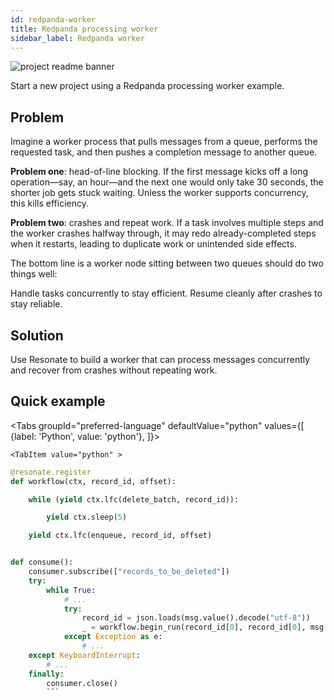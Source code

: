 ```yaml
---
id: redpanda-worker
title: Redpanda processing worker
sidebar_label: Redpanda worker
---
```


![project readme banner](/img/redpanda-resonate.svg)

Start a new project using a Redpanda processing worker example.


<CloneRepoGrid>
  <CloneRepoCard
    sdk="Python SDK"
    description="Redpanda processing worker project example (batch record deletion)"
    link="https://github.com/resonatehq-examples/example-kafka-worker-py"
  />
</CloneRepoGrid>

## Problem

Imagine a worker process that pulls messages from a queue, performs the requested task, and then pushes a completion message to another queue.

**Problem one**: head-of-line blocking.
If the first message kicks off a long operation—say, an hour—and the next one would only take 30 seconds, the shorter job gets stuck waiting.
Unless the worker supports concurrency, this kills efficiency.

**Problem two**: crashes and repeat work.
If a task involves multiple steps and the worker crashes halfway through, it may redo already-completed steps when it restarts, leading to duplicate work or unintended side effects.

The bottom line is a worker node sitting between two queues should do two things well:

Handle tasks concurrently to stay efficient.
Resume cleanly after crashes to stay reliable.

## Solution

Use Resonate to build a worker that can process messages concurrently and recover from crashes without repeating work.

## Quick example


<Tabs
    groupId="preferred-language"
    defaultValue="python"
    values={[
        {label: 'Python', value: 'python'},
    ]}>

    <TabItem value="python" >

````python
@resonate.register
def workflow(ctx, record_id, offset):

    while (yield ctx.lfc(delete_batch, record_id)):

        yield ctx.sleep(5)

    yield ctx.lfc(enqueue, record_id, offset)


def consume():
    consumer.subscribe(["records_to_be_deleted"])
    try:
        while True:
            # ...
            try:
                record_id = json.loads(msg.value().decode("utf-8"))
                _ = workflow.begin_run(record_id[0], record_id[0], msg.offset())
            except Exception as e:
                # ...
    except KeyboardInterrupt:
        # ...
    finally:
        consumer.close()
        ```
````

</TabItem>

</Tabs>
